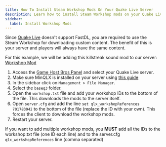 ```yaml
---
title: How To Install Steam Workshop Mods On Your Quake Live Server
description: Learn how to install Steam Workshop mods on your Quake Live dedicated server.
sidebar:
  label: Install Workshop Mods
---
```


Since [Quake Live](https://www.gamehostbros.com/quake-live-server-hosting/) doesn't support FastDL, you are required to use the Steam Workshop for downloading custom content. The benefit of this is your server and players will always have the same content.

For this example, we will be adding this killstreak sound mod to our server: [Workshop Mod](https://steamcommunity.com/sharedfiles/filedetails/?id=701783942)
<Steps>
1. Access the [Game Host Bros Panel](https://panel.gamehostbros.com/) and select your Quake Live server.
2. Make sure MinQLX is installed on your server using [this guide](/games/quake-live/install-plugins/)
3. In the sidebar click on `Management > File Manager`.
4. Select the `baseq3` folder.
5. Open the `workshop.txt` file and add your workshop IDs to the bottom of the file. This downloads the mods to the server itself.
6. Open `server.cfg` and add the line `set qlx_workshopReferences 701783942` to the bottom of the file (replace the ID with your own). This forces the client to download the workshop mods.
7. Restart your server.
</Steps>

If you want to add multiple workshop mods, you **MUST** add all the IDs to the workshop.txt file (one ID each line) and to the server.cfg `qlx_workshopReferences` line (comma separated)
